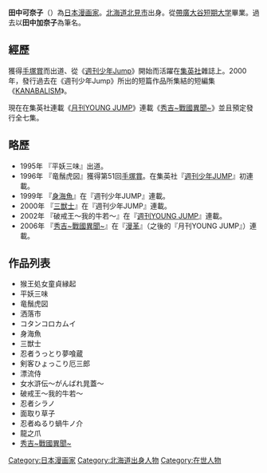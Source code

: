 {{Japanese|japanese=田中可奈子|kana=たなかかなこ|romaji=Tanaka Kanako}}
'''田中可奈子'''（{{bd|1975年|11月18日}}）為[[日本|日本]][[漫画家|漫画家]]。[[北海道|北海道]][[北見市|北見市]]出身。從[[帶廣大谷短期大学|帶廣大谷短期大学]]畢業。過去以'''田中加奈子'''為筆名。

== 經歷 ==
獲得[[手塚賞|手塚賞]]而出道、從《[[週刊少年Jump|週刊少年Jump]]》開始而活躍在[[集英社|集英社]]雜誌上。2000年，發行過去在《週刊少年Jump》所出的短篇作品所集結的短編集《[[KANABALISM|KANABALISM]]》。

現在在集英社連載《[[月刊YOUNG_JUMP|月刊YOUNG JUMP]]》連載《[[秀吉~戰國異聞~|秀吉~戰國異聞~]]》並且預定發行全七集。

== 略歷 ==
* 1995年 『平妖三味』出道。
* 1996年 『竜鬚虎図』獲得第51回[[手塚賞|手塚賞]]。在集英社『[[週刊少年JUMP|週刊少年JUMP]]』初連載。
* 1999年 『[[身海魚|身海魚]]』在『週刊少年JUMP』連載。
* 2000年 『[[三獣士|三獣士]]』在『週刊少年JUMP』連載。
* 2002年 『破戒王～我的牛若～』在『[[週刊YOUNG_JUMP|週刊YOUNG JUMP]]』連載。
* 2006年 『[[秀吉~戰國異聞~|秀吉~戰國異聞~]]』在『[[漫革|漫革]]』（之後的『月刊YOUNG JUMP』）連載。

== 作品列表 ==
* 猴王処女童貞縁起
* 平妖三味
* 竜鬚虎図
* 洒落市
* コタンコロカムイ
* 身海魚
* 三獣士
* 忍者うっとり夢喰蔵
* 剣客ひょっこり厄三郎
* 漂流侍
* 女水滸伝～がんばれ晁蓋～
* 破戒王～我的牛若～
* 忍者シラノ
* 面取り草子
* 忍者ぬるり蝸牛ノ介
* 龍之爪
* [[秀吉~戰國異聞~|秀吉~戰國異聞~]]

{{DEFAULTSORT:Tanaka Kanako}}
[[Category:日本漫画家|Category:日本漫画家]]
[[Category:北海道出身人物|Category:北海道出身人物]]
[[Category:在世人物|Category:在世人物]]